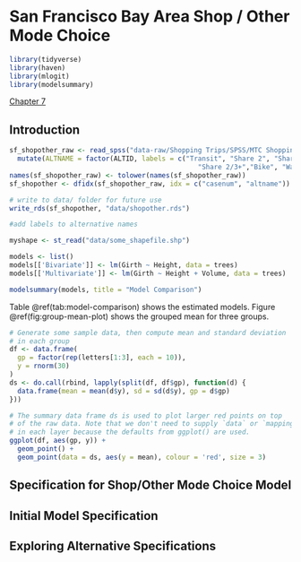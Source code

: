 # San Francisco Bay Area Shop / Other Mode Choice {#other-purpose-chapter}
```r
library(tidyverse)
library(haven)
library(mlogit)
library(modelsummary)
```

[Chapter 7](#other-purpose-chapter)

## Introduction


```r
sf_shopother_raw <- read_spss("data-raw/Shopping Trips/SPSS/MTC Shopping v2.SAV") %>%
  mutate(ALTNAME = factor(ALTID, labels = c("Transit", "Share 2", "Share 3+","Drive alone and Share 2/3+",
                                               "Share 2/3+","Bike", "Walk", "Drive alone")))
names(sf_shopother_raw) <- tolower(names(sf_shopother_raw))
sf_shopother <- dfidx(sf_shopother_raw, idx = c("casenum", "altname"))

# write to data/ folder for future use
write_rds(sf_shopother, "data/shopother.rds")

#add labels to alternative names
```


```r
myshape <- st_read("data/some_shapefile.shp")
```


```r
models <- list()
models[['Bivariate']] <- lm(Girth ~ Height, data = trees)
models[['Multivariate']] <- lm(Girth ~ Height + Volume, data = trees)
```

```r
modelsummary(models, title = "Model Comparison")
```


Table \@ref(tab:model-comparison) shows the estimated models. Figure \@ref(fig:group-mean-plot)
shows the grouped mean for three groups.

```r
# Generate some sample data, then compute mean and standard deviation
# in each group
df <- data.frame(
  gp = factor(rep(letters[1:3], each = 10)),
  y = rnorm(30)
)
ds <- do.call(rbind, lapply(split(df, df$gp), function(d) {
  data.frame(mean = mean(d$y), sd = sd(d$y), gp = d$gp)
}))
```


```r
# The summary data frame ds is used to plot larger red points on top
# of the raw data. Note that we don't need to supply `data` or `mapping`
# in each layer because the defaults from ggplot() are used.
ggplot(df, aes(gp, y)) +
  geom_point() +
  geom_point(data = ds, aes(y = mean), colour = 'red', size = 3) 
```


## Specification for Shop/Other Mode Choice Model




## Initial Model Specification


## Exploring Alternative Specifications



